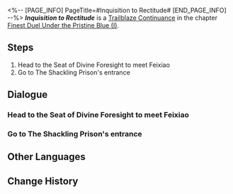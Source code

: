 <%-- [PAGE_INFO]
PageTitle=#Inquisition to Rectitude#
[END_PAGE_INFO] --%>
{{Stub|Dialogue.}}
{{Mission Infobox
|id            = 2022103
|title         = 
|image         = Mission Inquisition to Rectitude.png{{subst:void|<!--$UPLOAD:<<SpriteOutput/Chronicle/2022103.png>-<Mission Inquisition to Rectitude.png>-<Fate's Atlas Images>>-->}}
|type          = Trailblaze Continuance
|event_name    = 
|chapter       = Finest Duel Under the Pristine Blue (I)
|requirements  = [[Trailblaze Continuance]] ''[[March to Mastery: A Star Is Born]]'' completed
|summary       = In light of Feixiao's request, you stepped into the Shackling Prison and left your statements. The Yaoqing messenger that she dispatched whisked away the long-detained borisin leader, Hoolay, who was being held on the Xianzhou Luofu.<br />Deep in The Shackling Prison, the abyssal treachery of the conspiracy gradually dawned upon you.
|characters    = Dan Heng; Feixiao; Huaiyan; Jing Yuan; Trailblazer
|startLocation = [[The Xianzhou Luofu]] - [[Seat of Divine Foresight]]
|world         = The Xianzhou Luofu
|area          = Seat of Divine Foresight
|prev          = March to Mastery: A Star Is Born
|next          = Rogues on the Run
|rewards       = Trailblaze EXP*800; Stellar Jade*100; Traveler's Guide*8; Refined Aether*6; To Naraka We Sink (Disk)*1 { text = ''To Naraka We Sink'' }; Eight Great Cold Hells (Disk)*1 { text = ''Eight Great Cold Hells'' }; Credit*120,000
}}
'''''Inquisition to Rectitude''''' is a [[Trailblaze Continuance]] in the chapter [[Finest Duel Under the Pristine Blue (I)]].

==Steps==
# Head to the Seat of Divine Foresight to meet Feixiao
# Go to The Shackling Prison's entrance

<!--
==Gameplay Notes==

--><!--
==Trial Character==

-->
==Dialogue==
{{Stub Dialogue}}
===Head to the Seat of Divine Foresight to meet Feixiao{{subst:void|<!--202210306-->}}===
{{Mission Description|type=continuance|location=Seat of Divine Foresight|Within the Seat of Divine Foresight, the Yaoqing's general Feixiao summons the Express crew to inquire about the whole story surrounding the Ambrosial Arbor Crisis.<br />There's none of the terseness that one might expect. The general's objective upon arrival on the Luofu might not have been here in the first place &mdash; all she wants to ensure is that Jing Yuan's loyalty has not changed.}}
{{Dialogue Start}}
:{{tx}}
{{Dialogue End}}

===Go to The Shackling Prison's entrance{{subst:void|<!--202210312-->}}===
{{Dialogue Start}}
:{{tx}}
{{Dialogue End}}

==Other Languages==
{{Other Languages
|en   = Inquisition to Rectitude
|zhs  = 诘辩无愧，折狱论非
|zht  = 詰辯無愧，折獄論非
|ja   = 折獄を論じる是非
|ko   = 떳떳한 변론, 옥 중의 조사
|es   = Conciencias limpias y jaulas rotas
|fr   = Inquisition et droiture
|ru   = Чистая совесть и сломанная клетка
|th   = ถ้อยคำให้การ สู่ถิ่นแดนขัง
|vi   = Tự Tin Đối Chất, Vào Ngục Cho Lời Khai
|de   = Inquisition der Rechtschaffenheit
|id   = Argumen yang Jujur, Penjara yang Bobrok
|pt   = Inquisição da Retidão
}}

==Change History==
{{Change History|2.4}}
